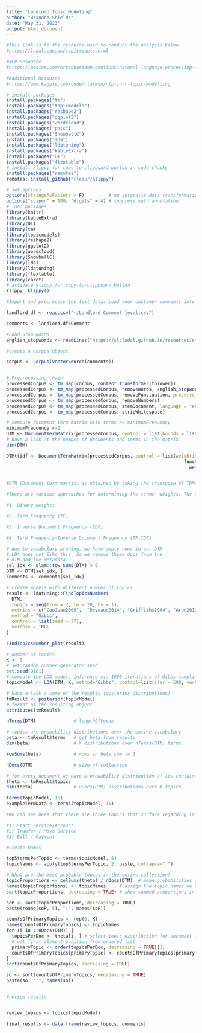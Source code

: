 ---
title: "Landlord Topic Modeling"
author: "Brandon Shields"
date: "May 31, 2023"
output: html_document
---

```{r}

#This link is to the resource used to conduct the analysis below. 
#https://ladal.edu.au/topicmodels.html

#NLP Resource
#https://medium.com/broadhorizon-cmotions/natural-language-processing-for-predictive-purposes-with-r-cb65f009c12b

#Additional Resource
#https://www.kaggle.com/code/rtatman/nlp-in-r-topic-modelling
```


```{r}
# install packages
install.packages("tm")
install.packages("topicmodels")
install.packages("reshape2")
install.packages("ggplot2")
install.packages("wordcloud")
install.packages("pals")
install.packages("SnowballC")
install.packages("lda")
install.packages("ldatuning")
install.packages("kableExtra")
install.packages("DT")
install.packages("flextable")
# install klippy for copy-to-clipboard button in code chunks
install.packages("remotes")
remotes::install_github("rlesur/klippy")

# set options
options(stringsAsFactors = F)         # no automatic data transformation
options("scipen" = 100, "digits" = 4) # suppress math annotation
# load packages
library(knitr) 
library(kableExtra) 
library(DT)
library(tm)
library(topicmodels)
library(reshape2)
library(ggplot2)
library(wordcloud)
library(SnowballC)
library(lda)
library(ldatuning)
library(flextable)
library(caret)
# activate klippy for copy-to-clipboard button
klippy::klippy()

```

```{r}
#Import and preprocess the text data: Load your customer comments into R, either from a text file or a data frame.

landlord.df <- read.csv("~/Landlord Comment level.csv")

comments <- landlord.df$Comment

#Load Stop words
english_stopwords <- readLines("https://slcladal.github.io/resources/stopwords_en.txt", encoding = "UTF-8")

#create a corpus object

corpus <- Corpus(VectorSource(comments))


# Preprocessing chain
processedCorpus <- tm_map(corpus, content_transformer(tolower))
processedCorpus <- tm_map(processedCorpus, removeWords, english_stopwords)
processedCorpus <- tm_map(processedCorpus, removePunctuation, preserve_intra_word_dashes = TRUE)
processedCorpus <- tm_map(processedCorpus, removeNumbers)
processedCorpus <- tm_map(processedCorpus, stemDocument, language = "en")
processedCorpus <- tm_map(processedCorpus, stripWhitespace)
```

```{r}
# compute document term matrix with terms >= minimumFrequency
minimumFrequency <-2
DTM <- DocumentTermMatrix(processedCorpus, control = list(bounds = list(global = c(minimumFrequency, Inf))))
# have a look at the number of documents and terms in the matrix
dim(DTM)

DTMtfidf <- DocumentTermMatrix(processedCorpus, control = list(weighting = 
                                                                  function(x)
                                                                    weightTfIdf(x, normalize = T)))


#DTM (Document term matrix) is obtained by taking the transpose of TDM. In DTM, the rows correspond to the documents in the corpus and the columns correspond to the terms in the documents and the cells correspond to the weights of the terms.

#There are various approaches for determining the terms' weights. The simple and frequently used approaches include:-

#1. Binary weights

#2. Term Frequency (TF)

#3. Inverse Document Frequency (IDF)

#4. Term Frequency-Inverse Document Frequency (TF-IDF)
```

```{r}
# due to vocabulary pruning, we have empty rows in our DTM
# LDA does not like this. So we remove those docs from the
# DTM and the metadata
sel_idx <- slam::row_sums(DTM) > 0
DTM <- DTM[sel_idx, ]
comments <- comments[sel_idx]
```

```{r}
# create models with different number of topics
result <- ldatuning::FindTopicsNumber(
  DTM,
  topics = seq(from = 2, to = 20, by = 1),
  metrics = c("CaoJuan2009",  "Deveaud2014", "Griffiths2004", "Arun2010"),
  method = "Gibbs",
  control = list(seed = 77),
  verbose = TRUE
)
```

```{r}
FindTopicsNumber_plot(result)
```

```{r}
# number of topics
K <- 5
# set random number generator seed
set.seed(9161)
# compute the LDA model, inference via 1000 iterations of Gibbs sampling
topicModel <- LDA(DTM, K, method="Gibbs", control=list(iter = 500, verbose = 25))
```

```{r}
# have a look a some of the results (posterior distributions)
tmResult <- posterior(topicModel)
# format of the resulting object
attributes(tmResult)

nTerms(DTM)              # lengthOfVocab

# topics are probability distributions over the entire vocabulary
beta <- tmResult$terms   # get beta from results
dim(beta)                # K distributions over nTerms(DTM) terms

rowSums(beta)            # rows in beta sum to 1

nDocs(DTM)               # size of collection

# for every document we have a probability distribution of its contained topics
theta <- tmResult$topics 
dim(theta)               # nDocs(DTM) distributions over K topics
```

```{r}
terms(topicModel, 15)
exampleTermData <- terms(topicModel, 15)

#We cab see here that there are three topics that surface regarding landlord/tenant

#1) Start Service/Account
#2) Tranfer / Move Service
#3) Bill / Payment

```

```{r}
#Create Names

top5termsPerTopic <- terms(topicModel, 5)
topicNames <- apply(top5termsPerTopic, 2, paste, collapse=" ")
```


```{r}
# What are the most probable topics in the entire collection?
topicProportions <- colSums(theta) / nDocs(DTM)  # mean probabilities over all paragraphs
names(topicProportions) <- topicNames     # assign the topic names we created before
sort(topicProportions, decreasing = TRUE) # show summed proportions in decreased order
```

```{r}
soP <- sort(topicProportions, decreasing = TRUE)
paste(round(soP, 5), ":", names(soP))
```

```{r}
countsOfPrimaryTopics <- rep(0, K)
names(countsOfPrimaryTopics) <- topicNames
for (i in 1:nDocs(DTM)) {
  topicsPerDoc <- theta[i, ] # select topic distribution for document i
  # get first element position from ordered list
  primaryTopic <- order(topicsPerDoc, decreasing = TRUE)[1] 
  countsOfPrimaryTopics[primaryTopic] <- countsOfPrimaryTopics[primaryTopic] + 1
}
sort(countsOfPrimaryTopics, decreasing = TRUE)
```

```{r}
so <- sort(countsOfPrimaryTopics, decreasing = TRUE)
paste(so, ":", names(so))
```

```{r}

```

```{r}
#review results


review_topics <- topics(topicModel)

final_results <- data.frame(review_topics, comments)
```

